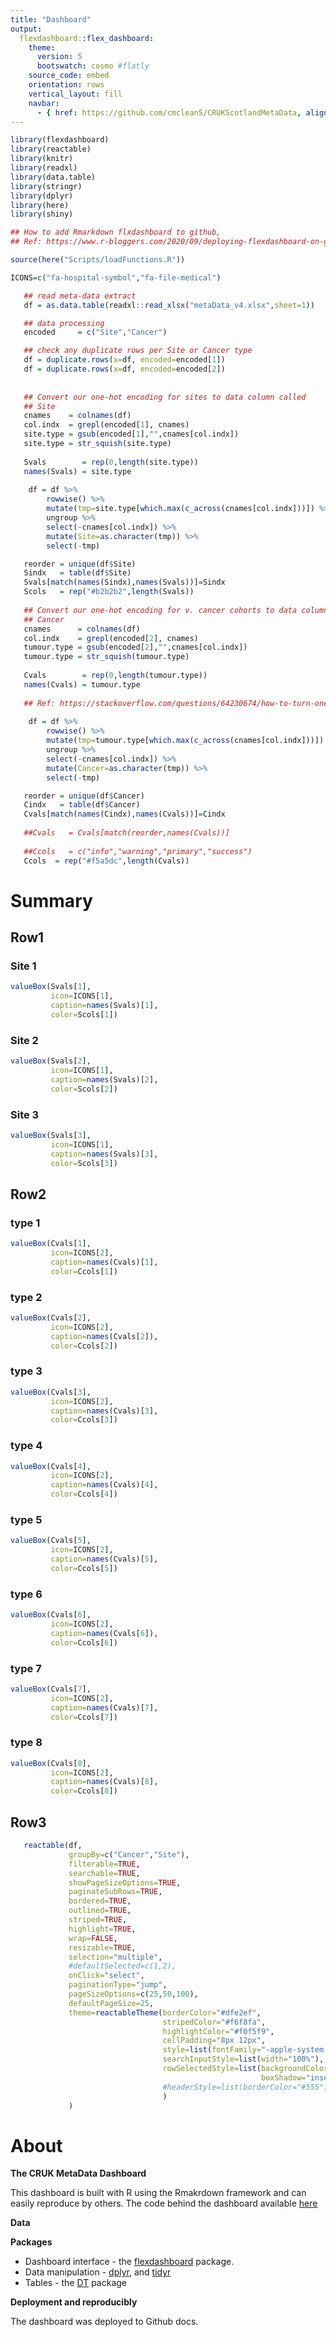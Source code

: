 ```yaml
---
title: "Dashboard"
output: 
  flexdashboard::flex_dashboard:
    theme: 
      version: 5
      bootswatch: cosmo #flatly
    source_code: embed
    orientation: rows
    vertical_layout: fill
    navbar:
      - { href: https://github.com/cmclean5/CRUKScotlandMetaData, align: right, icon: "fa-github" }
---
```


```r
library(flexdashboard)
library(reactable)
library(knitr)
library(readxl)
library(data.table)
library(stringr)
library(dplyr)
library(here)
library(shiny)

## How to add Rmarkdown flxdashboard to github,
## Ref: https://www.r-bloggers.com/2020/09/deploying-flexdashboard-on-github-pages/

source(here("Scripts/loadFunctions.R"))

ICONS=c("fa-hospital-symbol","fa-file-medical")
```

```r
  
   ## read meta-data extract
   df = as.data.table(readxl::read_xlsx("metaData_v4.xlsx",sheet=1))

   ## data processing
   encoded     = c("Site","Cancer")

   ## check any duplicate rows per Site or Cancer type
   df = duplicate.rows(x=df, encoded=encoded[1])
   df = duplicate.rows(x=df, encoded=encoded[2])
   
   
   ## Convert our one-hot encoding for sites to data column called
   ## Site
   cnames    = colnames(df)
   col.indx  = grepl(encoded[1], cnames)
   site.type = gsub(encoded[1],"",cnames[col.indx])
   site.type = str_squish(site.type)
 
   Svals        = rep(0,length(site.type))
   names(Svals) = site.type
     
    df = df %>% 
        rowwise() %>% 
        mutate(tmp=site.type[which.max(c_across(cnames[col.indx]))]) %>% 
        ungroup %>% 
        select(-cnames[col.indx]) %>%
        mutate(Site=as.character(tmp)) %>%
        select(-tmp)

   reorder = unique(df$Site)
   Sindx   = table(df$Site)
   Svals[match(names(Sindx),names(Svals))]=Sindx
   Scols   = rep("#b2b2b2",length(Svals))
   
   ## Convert our one-hot encoding for v. cancer cohorts to data column called
   ## Cancer
   cnames      = colnames(df)
   col.indx    = grepl(encoded[2], cnames)
   tumour.type = gsub(encoded[2],"",cnames[col.indx])
   tumour.type = str_squish(tumour.type)
 
   Cvals        = rep(0,length(tumour.type))
   names(Cvals) = tumour.type
     
   ## Ref: https://stackoverflow.com/questions/64230674/how-to-turn-one-hot-encoded-variables-to-a-single-factor-in-r
   
    df = df %>% 
        rowwise() %>% 
        mutate(tmp=tumour.type[which.max(c_across(cnames[col.indx]))]) %>% 
        ungroup %>% 
        select(-cnames[col.indx]) %>%
        mutate(Cancer=as.character(tmp)) %>%
        select(-tmp)

   reorder = unique(df$Cancer)
   Cindx   = table(df$Cancer)
   Cvals[match(names(Cindx),names(Cvals))]=Cindx
   
   ##Cvals   = Cvals[match(reorder,names(Cvals))]
   
   ##Ccols   = c("info","warning","primary","success")
   Ccols  = rep("#f5a5dc",length(Cvals))
```

Summary
=======================================================================

Row1
----------------------------------------------

### Site 1
```r
valueBox(Svals[1],
         icon=ICONS[1],
         caption=names(Svals)[1],
         color=Scols[1])
```

### Site 2
```r
valueBox(Svals[2],
         icon=ICONS[1],
         caption=names(Svals)[2],
         color=Scols[2])
```

### Site 3
```r
valueBox(Svals[3],
         icon=ICONS[1],
         caption=names(Svals)[3],
         color=Scols[3])
```


Row2
----------------------------------------------

### type 1
```r
valueBox(Cvals[1],
         icon=ICONS[2],
         caption=names(Cvals)[1],
         color=Ccols[1])
```

### type 2
```r
valueBox(Cvals[2],
         icon=ICONS[2],
         caption=names(Cvals[2]),
         color=Ccols[2])
```

### type 3
```r
valueBox(Cvals[3],
         icon=ICONS[2],
         caption=names(Cvals)[3],
         color=Ccols[3])
```

### type 4
```r
valueBox(Cvals[4],
         icon=ICONS[2],
         caption=names(Cvals)[4],
         color=Ccols[4])
```

### type 5
```r
valueBox(Cvals[5],
         icon=ICONS[2],
         caption=names(Cvals)[5],
         color=Ccols[5])
```

### type 6
```r
valueBox(Cvals[6],
         icon=ICONS[2],
         caption=names(Cvals[6]),
         color=Ccols[6])
```

### type 7
```r
valueBox(Cvals[7],
         icon=ICONS[2],
         caption=names(Cvals)[7],
         color=Ccols[7])
```

### type 8
```r
valueBox(Cvals[8],
         icon=ICONS[2],
         caption=names(Cvals)[8],
         color=Ccols[8])
```

Row3
----------------------------------------------

```r
   reactable(df, 
             groupBy=c("Cancer","Site"),
             filterable=TRUE,
             searchable=TRUE,
             showPageSizeOptions=TRUE,
             paginateSubRows=TRUE,
             bordered=TRUE,
             outlined=TRUE,
             striped=TRUE,
             highlight=TRUE,
             wrap=FALSE,
             resizable=TRUE,
             selection="multiple",
             #defaultSelected=c(1,2),
             onClick="select",
             paginationType="jump",
             pageSizeOptions=c(25,50,100),
             defaultPageSize=25,
             theme=reactableTheme(borderColor="#dfe2ef",
                                  stripedColor="#f6f8fa",
                                  highlightColor="#f0f5f9",
                                  cellPadding="8px 12px",
                                  style=list(fontFamily="-apple-system, BlinkMacSystemFont, Segoe, UI, Helvetica, Arial, sans-serif"),
                                  searchInputStyle=list(width="100%"),
                                  rowSelectedStyle=list(backgroundColor="#eee",
                                                        boxShadow="inset 2px 0 0 0 #ffa62d")#,
                                  #headerStyle=list(borderColor="#555") 
                                  )
             )
```

About
=======================================================================

**The CRUK MetaData Dashboard**

This dashboard is built with R using the Rmakrdown framework and can easily reproduce by others. The code behind the dashboard available [here](https://github.com/cmclean5/CRUKScotlandMetaData)

**Data**

**Packages**

* Dashboard interface - the [flexdashboard](https://rmarkdown.rstudio.com/flexdashboard/) package. 
* Data manipulation - [dplyr](https://dplyr.tidyverse.org/), and [tidyr](https://tidyr.tidyverse.org/)
* Tables - the [DT](https://rstudio.github.io/DT/) package

**Deployment and reproducibly**

The dashboard was deployed to Github docs. 
